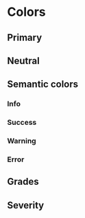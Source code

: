 

<Meta title="Theme/Colors" />

# Colors

## Primary

<ColorPalette>
  <ColorItem colors="theme.colors.primary.700" title={[colors.primary[700]]} />
  <ColorItem colors="theme.colors.primary.600" title={[colors.primary[600]]} />
  <ColorItem colors="theme.colors.primary.500" title={[colors.primary[500]]} />
  <ColorItem colors="theme.colors.primary.400" title={[colors.primary[400]]} />
  <ColorItem colors="theme.colors.primary.200" title={[colors.primary[200]]} />
  <ColorItem colors="theme.colors.primary.50" title={[colors.primary[50]]} />
</ColorPalette>

## Neutral

<ColorPalette>
  <ColorItem
    colors="theme.colors.neutral.1000"
    subtitle="Pure black"
    title={[colors.neutral[1000]]}
  />
  <ColorItem
    colors="theme.colors.neutral.900"
    subtitle="Primary text"
    title={[colors.neutral[900]]}
  />
  <ColorItem
    colors="theme.colors.neutral.800"
    subtitle="Icons"
    title={[colors.neutral[800]]}
  />
  <ColorItem
    colors="theme.colors.neutral.700"
    subtitle="Secondary text"
    title={[colors.neutral[700]]}
  />
  <ColorItem
    colors="theme.colors.neutral.600"
    subtitle="Inactive text"
    title={[colors.neutral[600]]}
  />
  <ColorItem
    colors="theme.colors.neutral.500"
    subtitle="Borders"
    title={[colors.neutral[500]]}
  />
  <ColorItem
    colors="theme.colors.neutral.400"
    subtitle="Page title area background"
    title={[colors.neutral[400]]}
  />
  <ColorItem
    colors="theme.colors.neutral.300"
    subtitle="Disabled button background"
    title={[colors.neutral[300]]}
  />
  <ColorItem
    colors="theme.colors.neutral.200"
    subtitle="Table background"
    title={[colors.neutral[200]]}
  />
  <ColorItem
    colors="theme.colors.neutral.100"
    subtitle="Page background"
    title={[colors.neutral[100]]}
  />
  <ColorItem
    colors="theme.colors.neutral.0"
    subtitle="Pure white"
    title={[colors.neutral[0]]}
  />
</ColorPalette>

## Semantic colors

### Info

<ColorPalette>
  <ColorItem colors="theme.colors.info.700" title={[colors.info[700]]} />
  <ColorItem colors="theme.colors.info.600" title={[colors.info[600]]} />
  <ColorItem colors="theme.colors.info.500" title={[colors.info[500]]} />
  <ColorItem colors="theme.colors.info.100" title={[colors.info[100]]} />
  <ColorItem colors="theme.colors.info.50" title={[colors.info[50]]} />
</ColorPalette>

### Success

<ColorPalette>
  <ColorItem colors="theme.colors.success.700" title={[colors.success[700]]} />
  <ColorItem colors="theme.colors.success.600" title={[colors.success[600]]} />
  <ColorItem colors="theme.colors.success.500" title={[colors.success[500]]} />
  <ColorItem colors="theme.colors.success.100" title={[colors.success[100]]} />
  <ColorItem colors="theme.colors.success.50" title={[colors.success[50]]} />
</ColorPalette>

### Warning

<ColorPalette>
  <ColorItem colors="theme.colors.warning.700" title={[colors.warning[700]]} />
  <ColorItem colors="theme.colors.warning.600" title={[colors.warning[600]]} />
  <ColorItem colors="theme.colors.warning.500" title={[colors.warning[500]]} />
  <ColorItem colors="theme.colors.warning.100" title={[colors.warning[100]]} />
  <ColorItem colors="theme.colors.warning.50" title={[colors.warning[50]]} />
</ColorPalette>

### Error

<ColorPalette>
  <ColorItem colors="theme.colors.error.700" title={[colors.error[700]]} />
  <ColorItem colors="theme.colors.error.600" title={[colors.error[600]]} />
  <ColorItem colors="theme.colors.error.500" title={[colors.error[500]]} />
  <ColorItem colors="theme.colors.error.100" title={[colors.error[100]]} />
  <ColorItem colors="theme.colors.error.50" title={[colors.error[50]]} />
</ColorPalette>

## Grades

<ColorPalette>
  <ColorItem colors="theme.colors.grade.A" title={[colors.grade.A]} />
  <ColorItem colors="theme.colors.grade.B" title={[colors.grade.B]} />
  <ColorItem colors="theme.colors.grade.C" title={[colors.grade.C]} />
  <ColorItem colors="theme.colors.grade.D" title={[colors.grade.D]} />
  <ColorItem colors="theme.colors.grade.F" title={[colors.grade.F]} />
</ColorPalette>

## Severity

<ColorPalette>
  <ColorItem
    colors="theme.colors.severity.informational"
    title={[colors.severity.informational]}
  />
  <ColorItem
    colors="theme.colors.severity.positive"
    title={[colors.severity.positive]}
  />
  <ColorItem colors="theme.colors.severity.low" title={[colors.severity.low]} />
  <ColorItem
    colors="theme.colors.severity.medium"
    title={[colors.severity.medium]}
  />
  <ColorItem
    colors="theme.colors.severity.high"
    title={[colors.severity.high]}
  />
</ColorPalette>
